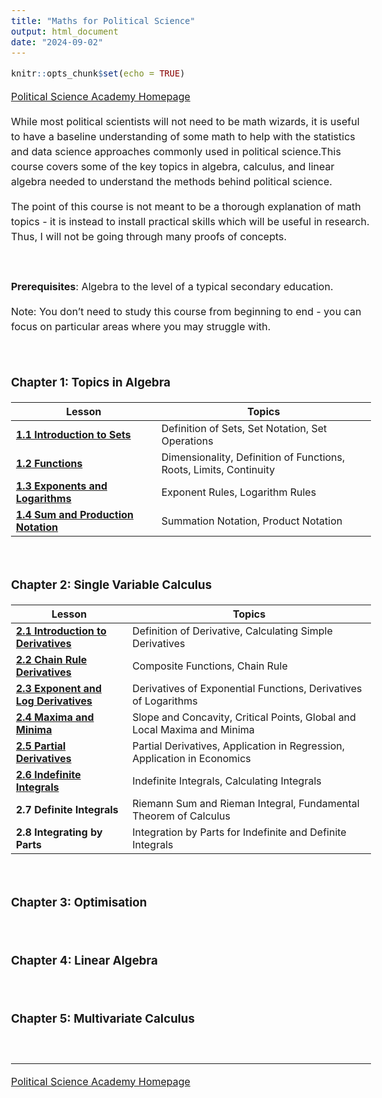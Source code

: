 ```yaml
---
title: "Maths for Political Science"
output: html_document
date: "2024-09-02"
---
```


```{=html}
<style type="text/css">
  body{
  font-size: 12pt;
  line-height: 150%;
  }
  .main-container {
  max-width: 800px !important;
  margin: auto;
  }
</style>
```
```r
knitr::opts_chunk$set(echo = TRUE)
```

[Political Science Academy Homepage](https://politicalscience.github.io)

While most political scientists will not need to be math wizards, it is useful to have a baseline understanding of some math to help with the statistics and data science approaches commonly used in political science.This course covers some of the key topics in algebra, calculus, and linear algebra needed to understand the methods behind political science.

The point of this course is not meant to be a thorough explanation of math topics - it is instead to install practical skills which will be useful in research. Thus, I will not be going through many proofs of concepts.

<br />

**Prerequisites**: Algebra to the level of a typical secondary education.

Note: You don't need to study this course from beginning to end - you can focus on particular areas where you may struggle with.

<br />

### Chapter 1: Topics in Algebra

| Lesson                                                                                  | Topics                                                             |
|-----------------------------|-------------------------------------------|
| [**1.1 Introduction to Sets**](https://politicalscience.github.io/math/1-1.html)        | Definition of Sets, Set Notation, Set Operations                   |
| [**1.2 Functions**](https://politicalscience.github.io/math/1-2.html)                   | Dimensionality, Definition of Functions, Roots, Limits, Continuity |
| [**1.3 Exponents and Logarithms**](https://politicalscience.github.io/math/1-3.html)    | Exponent Rules, Logarithm Rules                                    |
| [**1.4 Sum and Production Notation**](https://politicalscience.github.io/math/1-4.html) | Summation Notation, Product Notation                               |

<br />

### Chapter 2: Single Variable Calculus

| Lesson                                                                                   | Topics                                                                   |
|-----------------------|------------------------------------------------|
| [**2.1 Introduction to Derivatives**](https://politicalscience.github.io/math/2-1.html)  | Definition of Derivative, Calculating Simple Derivatives                 |
| [**2.2 Chain Rule Derivatives**](https://politicalscience.github.io/math/2-2.html)       | Composite Functions, Chain Rule                                          |
| [**2.3 Exponent and Log Derivatives**](https://politicalscience.github.io/math/2-3.html) | Derivatives of Exponential Functions, Derivatives of Logarithms          |
| [**2.4 Maxima and Minima**](https://politicalscience.github.io/math/2-4.html)            | Slope and Concavity, Critical Points, Global and Local Maxima and Minima |
| [**2.5 Partial Derivatives**](https://politicalscience.github.io/math/2-5.html)          | Partial Derivatives, Application in Regression, Application in Economics |
| [**2.6 Indefinite Integrals**](https://politicalscience.github.io/math/2-6.html)         | Indefinite Integrals, Calculating Integrals                              |
| **2.7 Definite Integrals**                                                               | Riemann Sum and Rieman Integral, Fundamental Theorem of Calculus         |
| **2.8 Integrating by Parts**                                                             | Integration by Parts for Indefinite and Definite Integrals               |

<br />

### Chapter 3: Optimisation

<br />

### Chapter 4: Linear Algebra

<br />

### Chapter 5: Multivariate Calculus

<br />

------------------------------------------------------------------------

[Political Science Academy Homepage](https://politicalscience.github.io)
